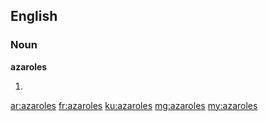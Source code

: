 ==English==

===Noun===
'''azaroles'''

# {{plural of|azarole}}

[[ar:azaroles]]
[[fr:azaroles]]
[[ku:azaroles]]
[[mg:azaroles]]
[[my:azaroles]]